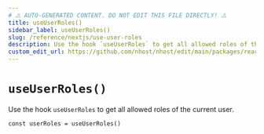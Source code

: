 ```yaml
---
# ⚠️ AUTO-GENERATED CONTENT. DO NOT EDIT THIS FILE DIRECTLY! ⚠️
title: useUserRoles()
sidebar_label: useUserRoles()
slug: /reference/nextjs/use-user-roles
description: Use the hook `useUserRoles` to get all allowed roles of the current user.
custom_edit_url: https://github.com/nhost/nhost/edit/main/packages/react/src/hooks/user.ts#L460
---
```


# `useUserRoles()`

Use the hook `useUserRoles` to get all allowed roles of the current user.

```tsx
const userRoles = useUserRoles()
```
